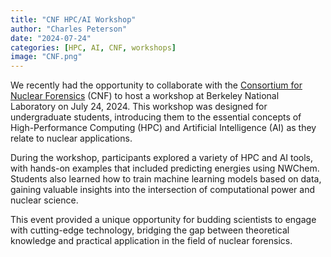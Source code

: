 ```yaml
---
title: "CNF HPC/AI Workshop"
author: "Charles Peterson"
date: "2024-07-24"
categories: [HPC, AI, CNF, workshops]
image: "CNF.png"
---
```


We recently had the opportunity to collaborate with the [Consortium for Nuclear Forensics](https://www.nuclearforensicsconsortium.org/about) (CNF) to host a workshop at Berkeley National Laboratory on July 24, 2024. This workshop was designed for undergraduate students, introducing them to the essential concepts of High-Performance Computing (HPC) and Artificial Intelligence (AI) as they relate to nuclear applications.

During the workshop, participants explored a variety of HPC and AI tools, with hands-on examples that included predicting energies using NWChem. Students also learned how to train machine learning models based on data, gaining valuable insights into the intersection of computational power and nuclear science.

This event provided a unique opportunity for budding scientists to engage with cutting-edge technology, bridging the gap between theoretical knowledge and practical application in the field of nuclear forensics.